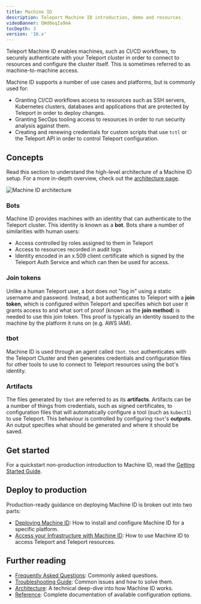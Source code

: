 ```yaml
---
title: Machine ID
description: Teleport Machine ID introduction, demo and resources.
videoBanner: QWd0eqIa9mA
tocDepth: 3
version: '16.x'
---
```


Teleport Machine ID enables machines, such as CI/CD workflows, to securely
authenticate with your Teleport cluster in order to connect to resources and
configure the cluster itself. This is sometimes referred to as
machine-to-machine access.

Machine ID supports a number of use cases and platforms, but is commonly used
for:

- Granting CI/CD workflows access to resources such as SSH servers,
  Kubernetes clusters, databases and applications that are protected by Teleport
  in order to deploy changes.
- Granting SecOps tooling access to resources in order to run security analysis
  against them.
- Creating and renewing credentials for custom scripts that use `tctl` or
  the Teleport API in order to control Teleport configuration.

## Concepts

Read this section to understand the high-level architecture of a Machine ID
setup. For a more in-depth overview, check out the [architecture
page](/docs/ver/16.x/machine-id/architecture).

![Machine ID architecture](/assets/architecture-diagram-882b017810.png)

### Bots

Machine ID provides machines with an identity that can authenticate to the
Teleport cluster. This identity is known as a **bot**. Bots share a number of
similarities with human users:

- Access controlled by roles assigned to them in Teleport
- Access to resources recorded in audit logs
- Identity encoded in an x.509 client certificate which is signed by the
  Teleport Auth Service and which can then be used for access.

### Join tokens

Unlike a human Teleport user, a bot does not "log in" using a static username
and password. Instead, a bot authenticates to Teleport with a **join token**,
which is configured within Teleport and specifies which bot user it grants
access to and what sort of proof (known as the **join method**) is needed to use
this join token. This proof is typically an identity issued to the machine by
the platform it runs on (e.g. AWS IAM).

### tbot

Machine ID is used through an agent called `tbot`. `tbot` authenticates with the
Teleport Cluster and then generates credentials and configuration files for
other tools to use to connect to Teleport resources using the bot's identity.

### Artifacts

The files generated by `tbot` are referred to as its **artifacts**. Artifacts
can be a number of things from credentials, such as signed certificates, to
configuration files that will automatically configure a tool (such as `kubectl`)
to use Teleport. This behaviour is controlled by configuring `tbot`'s
**outputs**. An output specifies what should be generated and where it should be
saved.

## Get started

For a quickstart non-production introduction to Machine ID, read the
[Getting Started Guide](/docs/ver/16.x/machine-id/getting-started).

## Deploy to production

Production-ready guidance on deploying Machine ID is broken out into two parts:

- [Deploying Machine ID](/docs/ver/16.x/machine-id/deployment): How to install and configure
  Machine ID for a specific platform.
- [Access your Infrastructure with Machine ID](/docs/ver/16.x/machine-id/access-guides): How to use Machine ID to access
  Teleport and Teleport resources.

## Further reading

- [Frequently Asked Questions](/docs/ver/16.x/machine-id/faq): Commonly asked questions.
- [Troubleshooting Guide](/docs/ver/16.x/machine-id/troubleshooting): Common issues and how to solve
  them.
- [Architecture](/docs/ver/16.x/machine-id/architecture): A technical deep-dive into how Machine ID
  works.
- [Reference](/docs/ver/16.x/machine-id/reference): Complete documentation of available
  configuration options.

